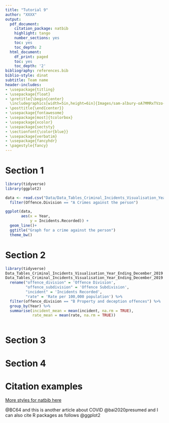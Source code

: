```yaml
---
title: "Tutorial 9"
author: "XXXX"
output:
  pdf_document:
    citation_package: natbib
    highlight: tango
    number_sections: yes
    toc: yes
    toc_depth: 2
  html_document:
    df_print: paged
    toc: yes
    toc_depth: '2'
bibliography: references.bib 
biblio-style: dinat
subtitle: Team name
header-includes:
- \usepackage{titling}
- \usepackage{float}
- \pretitle{\begin{center} 
  \includegraphics[width=5in,height=6in]{Images/sam-albury-oA7MMRxTVzo-unsplash.jpg}\LARGE\\}
- \posttitle{\end{center}}
- \usepackage{fontawesome}
- \usepackage[most]{tcolorbox}
- \usepackage{xcolor}
- \usepackage{sectsty}
- \sectionfont{\color{blue}}
- \usepackage{verbatim}
- \usepackage{fancyhdr}
- \pagestyle{fancy}
---
```


\clearpage

# Section 1

```r
library(tidyverse)
library(ggplot2)
```

```r
data <- read.csv("Data/Data_Tables_Criminal_Incidents_Visualisation_Year_Ending_December_2019.csv") %>% 
  filter(Offence.Division == "A Crimes against the person")
```

```r
ggplot(data, 
       aes(x = Year,
           y = Incidents.Recorded)) +
  geom_line()+
  ggtitle("Graph for a crime against the person")
  theme_bw()
```


\clearpage

# Section 2
```r
library(tidyverse)
Data_Tables_Criminal_Incidents_Visualisation_Year_Ending_December_2019 <- read_csv("Data/Data_Tables_Criminal_Incidents_Visualisation_Year_Ending_December_2019.csv")
Data_Tables_Criminal_Incidents_Visualisation_Year_Ending_December_2019 %>% 
  rename("offence_division" = 'Offence Division', 
         "offence_subdivision" = 'Offence Subdivision',
         "incident" = 'Incidents Recorded',
         "rate" = 'Rate per 100,000 population') %>% 
  filter(offence_division == "B Property and deception offences") %>% 
  group_by(Year) %>% 
  summarise(incident_mean = mean(incident, na.rm = TRUE),
            rate_mean = mean(rate, na.rm = TRUE))
  
```


\clearpage

# Section 3


\clearpage

# Section 4


\clearpage

# Citation examples

[More styles for natbib here](https://www.overleaf.com/learn/latex/Natbib_bibliography_styles)


 @BC64 and this is another article about COVID @bai2020presumed and I can also cite R packages as follows @ggplot2
